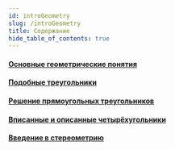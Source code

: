 ```yaml
---
id: introGeometry
slug: /introGeometry
title: Содержание
hide_table_of_contents: true
---
```



#### [Основные геометрические понятия](/docs/osnovnye-geometricheskie-ponyatiya)
#### [Подобные треугольники](/docs/similar-triangles)
#### [Решение прямоугольных треугольников](/docs/solution-right-triangles)
#### [Вписанные и описанные четырёхугольники](/docs/vpisannye-i-opisannye-chetyryohugolniki)
#### [Введение в стереометрию](/docs/modul-stereometriya)